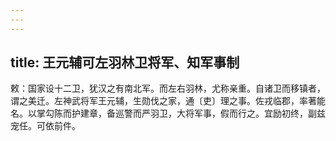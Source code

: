 ```yaml
---
---
---
```

title: 王元辅可左羽林卫将军、知军事制
---



敕：国家设十二卫，犹汉之有南北军。而左右羽林，尤称亲重。自诸卫而移镇者，谓之美迁。左神武将军王元辅，生勋伐之家，通〔吏〕理之事。佐戎临郡，率著能名。以掌勾陈而护建章，备巡警而严羽卫，大将军事，假而行之。宜励初终，副兹宠任。可依前件。